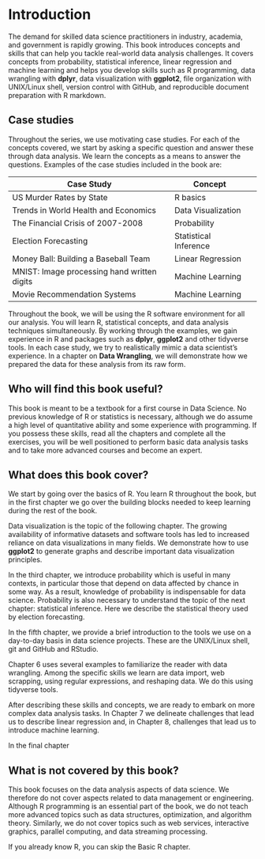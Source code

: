 # Introduction 

The demand for skilled data science practitioners in industry, academia, and government is rapidly growing. This book introduces concepts and skills that can help you tackle real-world data analysis challenges. It covers concepts from probability, statistical inference, linear regression and machine learning and helps you develop skills such as R programming, data wrangling with __dplyr__, data visualization with __ggplot2__, file organization with UNIX/Linux shell, version control with GitHub, and reproducible document preparation with R markdown. 

## Case studies 
Throughout the series, we use motivating case studies. For each of the concepts covered, we start by asking a specific question and answer these through data analysis. We learn the concepts as a means to answer the questions. Examples of the case studies included in the book are:

| Case Study | Concept | 
| ---- | ---| --- |
| US Murder Rates by State |  R basics |
| Trends in World Health and Economics | Data Visualization | 
| The Financial Crisis of 2007-2008 | Probability |
| Election Forecasting | Statistical Inference |  
| Money Ball: Building a Baseball Team | Linear Regression |
| MNIST: Image processing hand written digits | Machine Learning |
| Movie Recommendation Systems | Machine Learning | 

Throughout the book, we will be using the R software environment for all our analysis. You will learn R, statistical concepts, and data analysis techniques simultaneously. By working through the examples, we gain experience in R and packages such as __dplyr__, __ggplot2__ and other tidyverse tools. In each case study, we try to realistically mimic a data scientist’s experience. In a chapter on **Data Wrangling**, we will demonstrate how we prepared the data for these analysis from its raw form.

## Who will find this book useful? 

This book is meant to be a textbook for a first course in Data Science. No previous knowledge of R or statistics is necessary, although we do assume a high level of quantitative ability and some experience with programming. 
If you possess these skills, read all the chapters and complete all the exercises, you will be well positioned to perform basic data analysis tasks and to take more advanced courses and become an expert.

## What does this book cover? 

We start by going over the basics of R. You learn R throughout the book, but in the first chapter we go over the building blocks needed to keep learning during the rest of the book. 

Data visualization is the topic of the following chapter. The growing availability of informative datasets and software tools has led to increased reliance on data visualizations in many fields. We demonstrate how to use __ggplot2__ to generate graphs and describe important data visualization principles.

In the third chapter, we introduce probability which is useful in many contexts, in particular those that depend on data affected by chance in some way. As a result, knowledge of probability is indispensable for data science. Probability is also necessary to understand the topic of the next chapter: statistical inference. Here we describe the statistical theory used by election forecasting. 

In the fifth chapter, we provide a brief introduction to the tools we use on a day-to-day basis in data science projects. These are the UNIX/Linux shell, git and GitHub and RStudio. 

Chapter 6 uses several examples to familiarize the reader with data wrangling. Among the specific skills we learn are data import, web scrapping, using regular expressions, and reshaping data. We do this using tidyverse tools.

After describing these skills and concepts, we are ready to embark on more complex data analysis tasks. In Chapter 7 we delineate challenges that lead us to describe linear regression and, in Chapter 8, challenges that lead us to introduce machine learning.

In the final chapter 

## What is not covered by this book? 

This book focuses on the data analysis aspects of data science. We therefore do not cover aspects related to data management or engineering. Although R programming is an essential part of the book, we do not teach more advanced topics such as data structures, optimization, and algorithm theory. Similarly, we do not cover topics such as web services, interactive graphics, parallel computing, and data streaming processing.




If you already know R, you can skip the Basic R chapter. 


